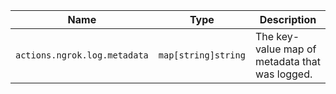 | Name                         | Type                | Description                                    |
| ---------------------------- | ------------------- | ---------------------------------------------- |
| `actions.ngrok.log.metadata` | `map[string]string` | The key-value map of metadata that was logged. |
